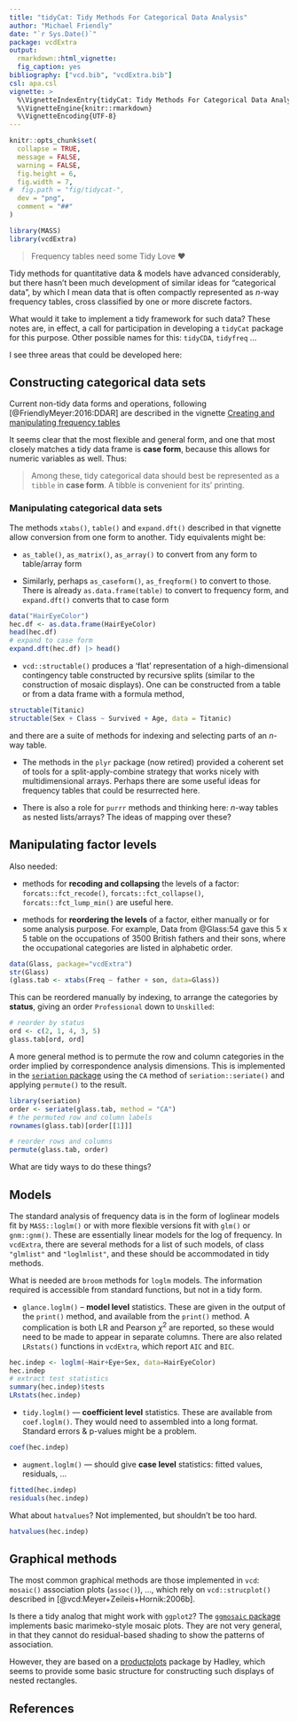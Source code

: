 ---
title: "tidyCat: Tidy Methods For Categorical Data Analysis"
author: "Michael Friendly"
date: "`r Sys.Date()`"
package: vcdExtra
output: 
  rmarkdown::html_vignette:
  fig_caption: yes
bibliography: ["vcd.bib", "vcdExtra.bib"]
csl: apa.csl
vignette: >
  %\VignetteIndexEntry{tidyCat: Tidy Methods For Categorical Data Analysis}
  %\VignetteEngine{knitr::rmarkdown}
  %\VignetteEncoding{UTF-8}
---

```{r setup, include = FALSE}
knitr::opts_chunk$set(
  collapse = TRUE,
  message = FALSE,
  warning = FALSE,
  fig.height = 6,
  fig.width = 7,
#  fig.path = "fig/tidycat-",
  dev = "png",
  comment = "##"
)
```

```{r load-pkgs}
library(MASS)
library(vcdExtra)
```

> Frequency tables need some Tidy Love ❤️

Tidy methods for quantitative data & models have advanced considerably, but there hasn't been much
development of similar ideas for "categorical data", by which I mean data that is often compactly represented
as $n$-way frequency tables, cross classified by one or more discrete factors. 

What would it take to implement a tidy framework for such data? These notes are, in effect, a call for 
participation in developing a `tidyCat` package for this purpose. Other possible names for this:
`tidyCDA`, `tidyfreq` ...


I see three areas that could be developed here:

## Constructing categorical data sets 
Current non-tidy data forms and operations, following [@FriendlyMeyer:2016:DDAR] are described in
the vignette [Creating and manipulating frequency tables](a1-creating.html)

It seems clear that the most flexible and general form, and one that most closely matches a tidy
data frame is **case form**, because this allows for numeric variables as well. Thus:

> Among these, tidy categorical data should best be represented as a `tibble` in **case form**. A tibble is convenient for its' printing.

### Manipulating categorical data sets

The methods `xtabs()`, `table()` and `expand.dft()` described in that vignette allow conversion from one form to another.
Tidy equivalents might be:

* `as_table()`, `as_matrix()`, `as_array()` to convert from any form to table/array form

* Similarly, perhaps `as_caseform()`, `as_freqform()` to convert to those. There is already `as.data.frame(table)` to convert to frequency form, and `expand.dft()` converts that to case form

```{r}
data("HairEyeColor")
hec.df <- as.data.frame(HairEyeColor)
head(hec.df)
# expand to case form
expand.dft(hec.df) |> head()
```


* `vcd::structable()` produces a ‘flat’ representation of a high-dimensional contingency table constructed by recursive splits (similar to the construction of mosaic displays). One can be constructed from a table or from a data frame with
a formula method,

```{r}
structable(Titanic)
structable(Sex + Class ~ Survived + Age, data = Titanic)
```

and there are a suite of methods for indexing and selecting parts of an $n$-way table.

* The methods in the `plyr` package (now retired) provided a coherent set of tools for a split-apply-combine
strategy that works nicely with multidimensional arrays. Perhaps there are some useful ideas for frequency tables
that could be resurrected here.

* There is also a role for `purrr` methods and thinking here: $n$-way tables as nested lists/arrays?
The ideas of mapping over these?

## Manipulating factor levels 

Also needed: 

* methods for **recoding and collapsing** the levels of a factor: `forcats::fct_recode()`, `forcats::fct_collapse()`,  `forcats::fct_lump_min()` are useful here.

* methods for **reordering the levels** of a factor, either manually or for some analysis purpose. For example, Data from @Glass:54 gave this 5 x 5 table on the occupations of 3500 British fathers and their sons, where the occupational categories are listed in alphabetic order.
  
```{r glass}
data(Glass, package="vcdExtra")
str(Glass)
(glass.tab <- xtabs(Freq ~ father + son, data=Glass))
```

This can be reordered manually by indexing, to arrange the categories by **status**, giving an order  `Professional` down to `Unskilled`:

```{r glass-order}
# reorder by status
ord <- c(2, 1, 4, 3, 5) 
glass.tab[ord, ord]
```

A more general method is to permute the row and column categories in the order implied by correspondence analysis dimensions. This is implemented in the [`seriation` package](https://cran.r-project.org/package=seriation) using the `CA` method of `seriation::seriate()` and applying `permute()` to the result.

```{r housetasks-seriation}
library(seriation)
order <- seriate(glass.tab, method = "CA")
# the permuted row and column labels
rownames(glass.tab)[order[[1]]]

# reorder rows and columns
permute(glass.tab, order)
```
What are tidy ways to do these things?


## Models

The standard analysis of frequency data is in the form of loglinear models fit by `MASS::loglm()`
or with more flexible versions fit with `glm()` or `gnm::gnm()`. These are essentially linear models for the log
of frequency. In `vcdExtra`, there are several methods for a list of such models, of class `"glmlist"` and `"loglmlist"`,
and these should be accommodated in tidy methods. 

What is needed are `broom` methods for `loglm` models. The information required is accessible from standard functions, but not in a tidy form.

* `glance.loglm()` -- **model level** statistics. These are given in the output of the `print()` method, and available from the `print()` method. A complication is both LR and Pearson $\chi^2$ are reported, so these would need to be made to appear in separate columns. There are also related `LRstats()` functions in `vcdExtra`, which report `AIC` and `BIC`.

```{r}
hec.indep <- loglm(~Hair+Eye+Sex, data=HairEyeColor)
hec.indep
# extract test statistics
summary(hec.indep)$tests
LRstats(hec.indep)
```

* `tidy.loglm()` --- **coefficient level** statistics. These are available from `coef.loglm()`. They would need to assembled into a long format. Standard errors & p-values might be a problem.

```{r}
coef(hec.indep)
```

* `augment.loglm()` --- should give **case level** statistics: fitted values, residuals, ...

```{r}
fitted(hec.indep)
residuals(hec.indep)
```

What about `hatvalues`? Not implemented, but shouldn't be too hard.

```{r error=TRUE}
hatvalues(hec.indep)
```


## Graphical methods

The most common graphical methods are those implemented in `vcd`: `mosaic()` association plots (`assoc()`), ..., which
rely on `vcd::strucplot()` described in [@vcd:Meyer+Zeileis+Hornik:2006b].

Is there a tidy analog that might work with `ggplot2`? The [`ggmosaic` package](https://github.com/haleyjeppson/ggmosaic) implements basic marimeko-style mosaic plots. They are not very general, in that they cannot do residual-based shading to show the patterns of association.

However, they are based on a [productplots](https://github.com/hadley/productplots) package by Hadley, which seems to
provide some basic structure for constructing such displays of nested rectangles.


## References

